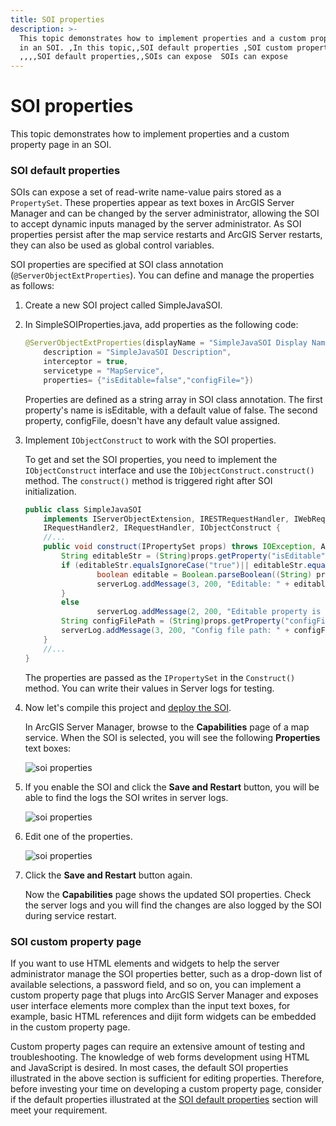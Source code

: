 ```yaml
---
title: SOI properties
description: >-
  This topic demonstrates how to implement properties and a custom property page
  in an SOI. ,In this topic,,SOI default properties ,SOI custom property page
  ,,,,SOI default properties,,SOIs can expose  SOIs can expose
---
```


# SOI properties

This topic demonstrates how to implement properties and a custom property page in an SOI.

### SOI default properties

SOIs can expose a set of read-write name-value pairs stored as a `PropertySet`. These properties appear as text boxes in ArcGIS Server Manager and can be changed by the server administrator, allowing the SOI to accept dynamic inputs managed by the server administrator. As SOI properties persist after the map service restarts and ArcGIS Server restarts, they can also be used as global control variables.  

SOI properties are specified at SOI class annotation (`@ServerObjectExtProperties`). You can define and manage the properties as follows:  

1.  Create a new SOI project called SimpleJavaSOI.  

2.  In SimpleSOIProperties.java, add properties as the following code:

    ```java
    @ServerObjectExtProperties(displayName = "SimpleJavaSOI Display Name", 
        description = "SimpleJavaSOI Description",  
        interceptor = true, 
        servicetype = "MapService", 
        properties= {"isEditable=false","configFile="}) 
    ```

    Properties are defined as a string array in SOI class annotation. The first property's name is isEditable, with a default value of false. The second property, configFile, doesn't have any default value assigned.  

3.  Implement `IObjectConstruct` to work with the SOI properties.  

    To get and set the SOI properties, you need to implement the `IObjectConstruct` interface and use the `IObjectConstruct.construct()` method. The `construct()` method is triggered right after SOI initialization.

    ```java
	public class SimpleJavaSOI 
        implements IServerObjectExtension, IRESTRequestHandler, IWebRequestHandler, 
        IRequestHandler2, IRequestHandler, IObjectConstruct { 
        //... 
        public void construct(IPropertySet props) throws IOException, AutomationException { 
            String editableStr = (String)props.getProperty("isEditable"); 
            if (editableStr.equalsIgnoreCase("true")|| editableStr.equalsIgnoreCase("false")) { 
                    boolean editable = Boolean.parseBoolean((String) props.getProperty("isEditable")); 
                    serverLog.addMessage(3, 200, "Editable: " + editable); 
            } 
            else 
                    serverLog.addMessage(2, 200, "Editable property is not valid."); 
            String configFilePath = (String)props.getProperty("configFile"); 
            serverLog.addMessage(3, 200, "Config file path: " + configFilePath); 
        } 
        //... 
	} 
    ```

    The properties are passed as the `IPropertySet` in the `Construct()` method. You can write their values in Server logs for testing.  

4.  Now let's compile this project and [deploy the SOI](../deploy-extensions-java/).  

    In ArcGIS Server Manager, browse to the **Capabilities** page of a map service. When the SOI is selected, you will see the following **Properties** text boxes:  

    ![](./bitmaps/javaprops1.png "soi properties")

5.  If you enable the SOI and click the **Save and Restart** button, you will be able to find the logs the SOI writes in server logs.  

    ![](./bitmaps/javaprops2.png "soi properties")

6.  Edit one of the properties.  

    ![](./bitmaps/javaprops3.png "soi properties")

7.  Click the **Save and Restart** button again.  

    Now the **Capabilities** page shows the updated SOI properties. Check the server logs and you will find the changes are also logged by the SOI during service restart.  

### SOI custom property page

If you want to use HTML elements and widgets to help the server administrator manage the SOI properties better, such as a drop-down list of available selections, a password field, and so on, you can implement a custom property page that plugs into ArcGIS Server Manager and exposes user interface elements more complex than the input text boxes, for example, basic HTML references and dijit form widgets can be embedded in the custom property page.  

Custom property pages can require an extensive amount of testing and troubleshooting. The knowledge of web forms development using HTML and JavaScript is desired. In most cases, the default SOI properties illustrated in the above section is sufficient for editing properties. Therefore, before investing your time on developing a custom property page, consider if the default properties illustrated at the [SOI default properties](#soi-default-properties) section will meet your requirement.  